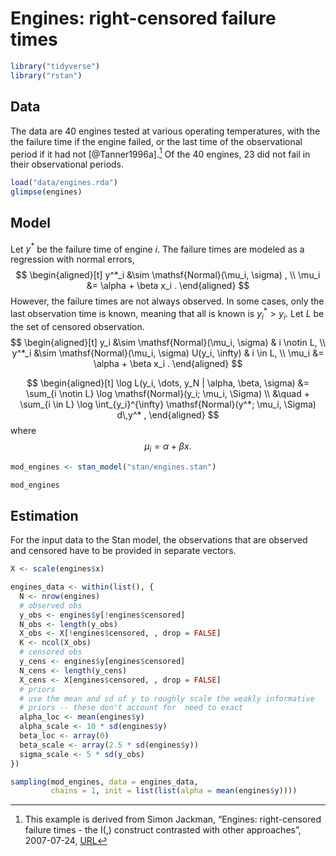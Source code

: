 # Engines: right-censored failure times

```r
library("tidyverse")
library("rstan")
```

## Data

The data are 40 engines tested at various operating temperatures, with the the failure time if the engine failed, or the last time of the observational period if it had not [@Tanner1996a].[^engines-src]
Of the 40 engines, 23 did not fail in their observational periods.
```r
load("data/engines.rda")
glimpse(engines)
```

## Model

Let $y^*$ be the failure time of engine $i$.
The failure times are modeled as a regression with normal errors,
$$
\begin{aligned}[t]
y^*_i &\sim \mathsf{Normal}(\mu_i, \sigma) , \\
\mu_i &= \alpha + \beta x_i .
\end{aligned}
$$
However, the failure times are not always observed.
In some cases, only the last observation time is known, meaning that all is known is $y^*_i > y_i$.
Let $L$ be the set of censored observation.
$$
\begin{aligned}[t]
y_i &\sim \mathsf{Normal}(\mu_i, \sigma) & i \notin L, \\
y^*_i &\sim \mathsf{Normal}(\mu_i, \sigma) U(y_i, \infty) & i \in L, \\
\mu_i &= \alpha + \beta x_i .
\end{aligned}
$$

$$
\begin{aligned}[t]
\log L(y_i, \dots, y_N | \alpha, \beta, \sigma) &=  \sum_{i \notin L} \log \mathsf{Normal}(y_i; \mu_i, \Sigma) \\
&\quad + \sum_{i \in L} \log \int_{y_i}^{\infty} \mathsf{Normal}(y^*; \mu_i, \Sigma) d\,y^* ,
\end{aligned}
$$
where
$$
\mu_i = \alpha + \beta x .
$$

```r
mod_engines <- stan_model("stan/engines.stan")
```
```r
mod_engines
```

## Estimation

For the input data to the Stan model, the observations that are observed and censored have to be provided in separate vectors.
```r
X <- scale(engines$x)

engines_data <- within(list(), {
  N <- nrow(engines)
  # observed obs
  y_obs <- engines$y[!engines$censored]
  N_obs <- length(y_obs)
  X_obs <- X[!engines$censored, , drop = FALSE]
  K <- ncol(X_obs)
  # censored obs
  y_cens <- engines$y[engines$censored]  
  N_cens <- length(y_cens)
  X_cens <- X[engines$censored, , drop = FALSE]
  # priors
  # use the mean and sd of y to roughly scale the weakly informative
  # priors -- these don't account for  need to exact
  alpha_loc <- mean(engines$y)
  alpha_scale <- 10 * sd(engines$y)
  beta_loc <- array(0)
  beta_scale <- array(2.5 * sd(engines$y))
  sigma_scale <- 5 * sd(y_obs)
})
```

```r
sampling(mod_engines, data = engines_data,
         chains = 1, init = list(list(alpha = mean(engines$y))))
```

[^engines-src]: This example is derived from Simon Jackman, "Engines: right-censored failure times - the I(,) construct contrasted with other approaches", 2007-07-24,
[URL](https://web-beta.archive.org/web/20070724034205/http://jackman.stanford.edu:80/mcmc/engines.odc)
